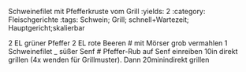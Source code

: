 Schweinefilet mit Pfefferkruste vom Grill
:yields: 2
:category: Fleischgerichte
:tags: Schwein; Grill; schnell+Wartezeit; Hauptgericht;skalierbar

2 EL grüner Pfeffer
2 EL rote Beeren
# mit Mörser grob vermahlen
1 Schweinefilet
_ süßer Senf
# Pfeffer-Rub auf Senf einreiben
  10in direkt grillen (4x wenden für Grillmuster). Dann 20minindirekt grillen

